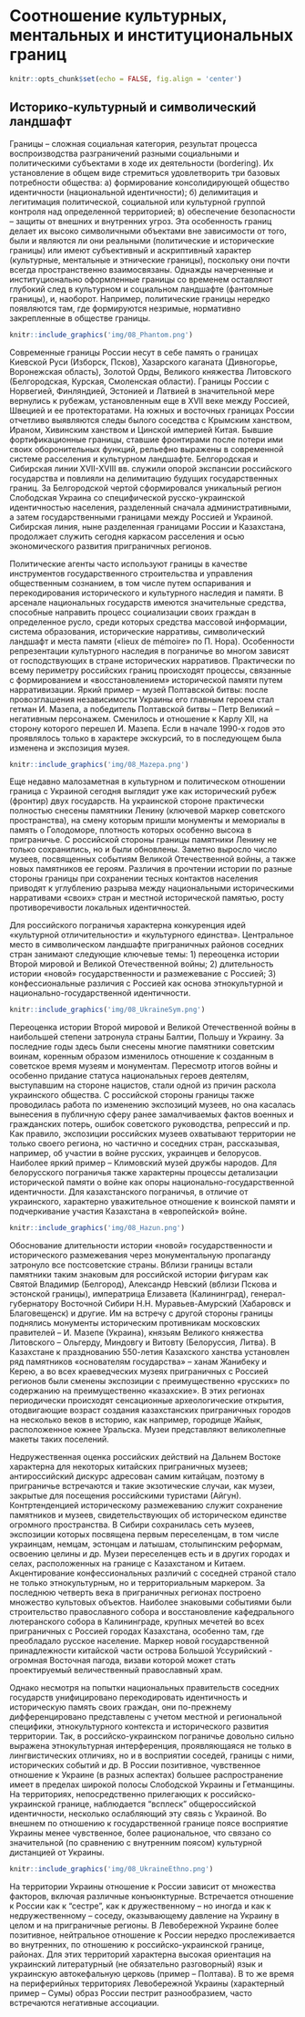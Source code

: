 # Соотношение культурных, ментальных и институциональных границ {#borders}

```r
knitr::opts_chunk$set(echo = FALSE, fig.align = 'center')
```

## Историко-культурный и символический ландшафт {#borders-landscape}

Границы – сложная социальная категория, результат процесса воспроизводства разграничений разными социальными и политическими субъектами в ходе их деятельности (bordering). Их установление в общем виде стремиться удовлетворить три базовых потребности общества: а) формирование консолидирующей общество идентичности (национальной идентичности); б) делимитация и легитимация политической, социальной или культурной группой контроля над определенной территорией; в) обеспечение безопасности – защиты от внешних и внутренних угроз. Эта особенность границ делает их высоко символичными объектами вне зависимости от того, были и являются ли они реальными (политические и исторические границы) или имеют субъективный и аскриптивный характер (культурные, ментальные и этнические границы), поскольку они почти всегда пространственно взаимосвязаны. Однажды начерченные и институционально оформленные границы со временем оставляют глубокий след в культурном и социальном ландшафте (фантомные границы), и, наоборот. Например, политические границы нередко появляются там, где формируются незримые, нормативно закрепленные в обществе границы.

```r
knitr::include_graphics('img/08_Phantom.png')
```

Современные границы России несут в себе память о границах Киевской Руси (Изборск, Псков), Хазарского каганата (Дивногорье, Воронежская область), Золотой Орды, Великого княжества Литовского (Белгородская, Курская, Смоленская области). Границы России с Норвегией, Финляндией, Эстонией и Латвией в значительной мере вернулись к рубежам, установленным еще в XVII веке между Россией, Швецией и ее протекторатами. На южных и восточных границах России отчетливо выявляются следы былого соседства с Крымским ханством, Ираном, Хивинским ханством и Цинской империей Китая. Бывшие фортификационные границы, ставшие фронтирами после потери ими своих оборонительных функций, рельефно выражены в современной системе расселения и культурном ландшафте. Белгородская и Сибирская линии XVII-XVIII вв. служили опорой экспансии российского государства и повлияли на делимитацию будущих государственных границ. За Белгородской чертой сформировался уникальный регион Слободская Украина со специфической русско-украинской идентичностью населения, разделенный сначала административными, а затем государственными границами между Россией и Украиной. Сибирская линия, ныне разделенная границами России и Казахстана, продолжает служить сегодня каркасом расселения и осью экономического развития приграничных регионов.

Политические агенты часто используют границы в качестве инструментов государственного строительства и управления общественным сознанием, в том числе путем оспаривания и перекодирования исторического и культурного наследия и памяти. В арсенале национальных государств имеются значительные средства, способные направить процесс социализации своих граждан в определенное русло, среди которых средства массовой информации, система образования, исторические нарративы, символический ландшафт и места памяти («lieux de mémoire» по П. Нора).
Особенности репрезентации культурного наследия в пограничье во многом зависят от господствующих в стране исторических нарративов. Практически по всему периметру российских границ происходят процессы, связанные с формированием и «восстановлением» исторической памяти путем нарративизации. Яркий пример – музей Полтавской битвы: после провозглашения независимости Украины его главным героем стал гетман И. Мазепа, а победитель Полтавской битвы – Петр Великий – негативным персонажем.  Сменилось и отношение к Карлу XII, на сторону которого перешел И. Мазепа. Если в начале 1990-х годов это проявлялось только в характере экскурсий, то в последующем была изменена и экспозиция музея.

```r
knitr::include_graphics('img/08_Mazepa.png')
```

Еще недавно малозаметная в культурном и политическом отношении граница с Украиной сегодня выглядит уже как исторический рубеж (фронтир) двух государств. На украинской стороне практически полностью снесены памятники Ленину (ключевой маркер советского пространства), на смену которым пришли монументы и мемориалы в память о Голодоморе, плотность которых особенно высока в приграничье. С российской стороны границы памятники Ленину не только сохранились, но и были обновлены. Заметно выросло число музеев, посвященных событиям Великой Отечественной войны, а также новых памятников ее героям. Различия в прочтении истории по разные стороны границы при сохранении тесных контактов населения приводят к углублению разрыва между национальными историческими нарративами «своих» стран и местной исторической памятью, росту противоречивости локальных идентичностей.

Для российского пограничья характерна конкуренция идей «культурной отличительности» и «культурного единства». Центральное место в символическом ландшафте приграничных районов соседних стран занимают следующие ключевые темы: 1) переоценка истории Второй мировой и Великой Отечественной войны; 2) длительность истории «новой» государственности и размежевание с Россией; 3) конфессиональные различия с Россией как основа этнокультурной и национально-государственной идентичности.

```r
knitr::include_graphics('img/08_UkraineSym.png')
```

Переоценка истории Второй мировой и Великой Отечественной войны в наибольшей степени затронула страны Балтии, Польшу и Украину.  За последние годы здесь были снесены многие памятники советским воинам, коренным образом изменилось отношение к созданным в советское время музеям и монументам. Пересмотр итогов войны и особенно придание статуса национальных героев деятелям, выступавшим на стороне нацистов, стали одной из причин раскола украинского общества. С российской стороны границы также проводилась работа по изменению экспозиций музеев, но она касалась вынесения в публичную сферу ранее замалчиваемых фактов военных и гражданских потерь, ошибок советского руководства, репрессий и пр. Как правило, экспозиции российских музеев охватывают территории не только своего региона, но частично и соседних стран, рассказывая, например, об участии в войне русских, украинцев и белорусов. Наиболее яркий пример – Климовский музей дружбы народов. Для белорусского пограничья также характерны процессы детализации исторической памяти о войне как опоры национально-государственной идентичности. Для казахстанского пограничья, в отличие от украинского, характерно уважительное отношение к воинской памяти и подчеркивание участия Казахстана в «европейской» войне.

```r
knitr::include_graphics('img/08_Hazun.png')
```

Обоснование длительности истории «новой» государственности и исторического размежевания через монументальную пропаганду затронуло все постсоветские страны. Вблизи границы встали памятники таким знаковым для российской истории фигурам как Святой Владимир (Белгород), Александр Невский (вблизи Пскова и эстонской границы), императрица Елизавета (Калининград), генерал-губернатору Восточной Сибири Н.Н. Муравьев-Амурский (Хабаровск и Благовещенск) и другие.  Им на встречу с другой стороны границы поднялись монументы историческим противникам московских правителей – И. Мазепе (Украина), князьям Великого княжества Литовского – Ольгерду, Миндовгу и Витовту (Белоруссия, Литва). В Казахстане к празднованию 550-летия Казахского ханства установлен ряд памятников «основателям государства» – ханам Жанибеку и Керею, а во всех краеведческих музеях приграничных с Россией регионов были сменены экспозиции с преимущественно «русских» по содержанию на преимущественно «казахские». В этих регионах периодически происходят сенсационные археологические открытия, отодвигающие возраст создания казахстанских приграничных городов на несколько веков в историю, как например, городище Жайык, расположенное южнее Уральска. Музеи представляют великолепные макеты таких поселений.

Недружественная оценка российских действий на Дальнем Востоке характерна для некоторых китайских приграничных музеев; антироссийский дискурс адресован самим китайцам, поэтому в приграничье встречаются и такие экзотические случаи, как музеи, закрытые для посещения российскими туристами (Айгун). Контртенденцией историческому размежеванию служит сохранение памятников и музеев, свидетельствующих об историческом единстве огромного пространства. В Сибири сохранилась сеть музеев, экспозиции которых посвящена первым переселенцам, в том числе украинцам, немцам, эстонцам и латышам, столыпинским реформам, освоению целины и др. Музеи переселенцев есть и в других городах и селах, расположенных на границе с Казахстаном и Китаем.
Акцентирование конфессиональных различий с соседней страной стало не только этнокультурным, но и территориальным маркером. За последнюю четверть века в приграничных регионах построено множество культовых объектов. Наиболее знаковыми событиями были строительство православного собора и восстановление кафедрального лютеранского собора в Калининграде, крупных мечетей во всех приграничных с Россией городах Казахстана, особенно там, где преобладало русское население. Маркер новой государственной принадлежности китайской части острова Большой Уссурийский - огромная Восточная пагода, визави которой может стать проектируемый величественный православный храм.

Однако несмотря на попытки национальных правительств соседних государств унифицировано перекодировать идентичность и историческую память своих граждан, они по-прежнему дифференцировано представлены с учетом местной и региональной специфики, этнокультурного контекста и исторического развития территории. Так, в российско-украинском пограничье довольно сильно выражена этнокультурная интерференция, проявляющаяся не только в лингвистических отличиях, но и в восприятии соседей, границы с ними, исторических событий и др. 
В России позитивное, чувственное отношение к Украине (в разных аспектах) большее распространение имеет в пределах широкой полосы Слободской Украины и Гетманщины. На территориях, непосредственно прилегающих к российско-украинской границе, наблюдается "всплеск" общероссийской идентичности, несколько ослабляющий эту связь с Украиной. Во внешнем по отношению к государственной границе поясе восприятие Украины менее чувственное, более рациональное, что связано со значительной (по сравнению с внутренним поясом) культурной дистанцией от Украины.

```r
knitr::include_graphics('img/08_UkraineEthno.png')
```

На территории Украины отношение к России зависит от множества факторов, включая различные конъюнктурные. Встречается отношение к России как к "сестре", как к дружественному – но иногда и как к недружественному – соседу, оказывающему давление на Украину в целом и на приграничные регионы. В Левобережной Украине более позитивное, нейтральное отношение к России нередко прослеживается во внутренних, по отношению к российско-украинской границе, районах. Для этих территорий характерна высокая ориентация на украинский литературный (не обязательно разговорный) язык и украинскую автокефальную церковь (пример – Полтава). В то же время на периферийных территориях Левобережной Украины (характерный пример – Сумы) образ России пестрит разнообразием, часто встречаются негативные ассоциации. 